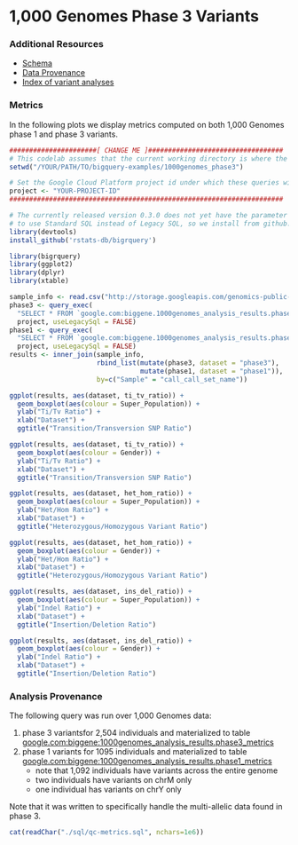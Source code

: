 <!-- R Markdown Documentation, DO NOT EDIT THE PLAIN MARKDOWN VERSION OF THIS FILE -->

<!-- Copyright 2016 Google Inc. All rights reserved. -->

<!-- Licensed under the Apache License, Version 2.0 (the "License"); -->
<!-- you may not use this file except in compliance with the License. -->
<!-- You may obtain a copy of the License at -->

<!--     http://www.apache.org/licenses/LICENSE-2.0 -->

<!-- Unless required by applicable law or agreed to in writing, software -->
<!-- distributed under the License is distributed on an "AS IS" BASIS, -->
<!-- WITHOUT WARRANTIES OR CONDITIONS OF ANY KIND, either express or implied. -->
<!-- See the License for the specific language governing permissions and -->
<!-- limitations under the License. -->

1,000 Genomes Phase 3 Variants
==============================

### Additional Resources
* [Schema](https://bigquery.cloud.google.com/table/genomics-public-data:1000_genomes_phase_3.variants_20150220_release?pli=1)
* [Data Provenance](http://googlegenomics.readthedocs.io/en/latest/use_cases/discover_public_data/1000_genomes.html)
* [Index of variant analyses](./sql)

### Metrics

In the following plots we display metrics computed on both 1,000 Genomes phase 1 and phase 3 variants.

```r
######################[ CHANGE ME ]##################################
# This codelab assumes that the current working directory is where the Rmd file resides.
setwd("/YOUR/PATH/TO/bigquery-examples/1000genomes_phase3")

# Set the Google Cloud Platform project id under which these queries will run.
project <- "YOUR-PROJECT-ID"
#####################################################################

# The currently released version 0.3.0 does not yet have the parameter
# to use Standard SQL instead of Legacy SQL, so we install from github.
library(devtools)
install_github('rstats-db/bigrquery')
```

```r
library(bigrquery)
library(ggplot2)
library(dplyr)
library(xtable)
```

```r
sample_info <- read.csv("http://storage.googleapis.com/genomics-public-data/1000-genomes/other/sample_info/sample_info.csv")
phase3 <- query_exec(
  "SELECT * FROM `google.com:biggene.1000genomes_analysis_results.phase3_metrics`",
  project, useLegacySql = FALSE)
phase1 <- query_exec(
  "SELECT * FROM `google.com:biggene.1000genomes_analysis_results.phase1_metrics`",
  project, useLegacySql = FALSE)
results <- inner_join(sample_info,
                      rbind_list(mutate(phase3, dataset = "phase3"),
                                 mutate(phase1, dataset = "phase1")),
                      by=c("Sample" = "call_call_set_name"))
```

```r
ggplot(results, aes(dataset, ti_tv_ratio)) +
  geom_boxplot(aes(colour = Super_Population)) +
  ylab("Ti/Tv Ratio") +
  xlab("Dataset") +
  ggtitle("Transition/Transversion SNP Ratio") 

ggplot(results, aes(dataset, ti_tv_ratio)) +
  geom_boxplot(aes(colour = Gender)) +
  ylab("Ti/Tv Ratio") +
  xlab("Dataset") +
  ggtitle("Transition/Transversion SNP Ratio") 
```

```r
ggplot(results, aes(dataset, het_hom_ratio)) +
  geom_boxplot(aes(colour = Super_Population)) +
  ylab("Het/Hom Ratio") +
  xlab("Dataset") +
  ggtitle("Heterozygous/Homozygous Variant Ratio") 

ggplot(results, aes(dataset, het_hom_ratio)) +
  geom_boxplot(aes(colour = Gender)) +
  ylab("Het/Hom Ratio") +
  xlab("Dataset") +
  ggtitle("Heterozygous/Homozygous Variant Ratio") 
```

```r
ggplot(results, aes(dataset, ins_del_ratio)) +
  geom_boxplot(aes(colour = Super_Population)) +
  ylab("Indel Ratio") +
  xlab("Dataset") +
  ggtitle("Insertion/Deletion Ratio") 

ggplot(results, aes(dataset, ins_del_ratio)) +
  geom_boxplot(aes(colour = Gender)) +
  ylab("Indel Ratio") +
  xlab("Dataset") +
  ggtitle("Insertion/Deletion Ratio") 
```

### Analysis Provenance

The following query was run over 1,000 Genomes data:

1. phase 3 variantsfor 2,504 individuals and materialized to table [google.com:biggene:1000genomes_analysis_results.phase3_metrics](https://bigquery.cloud.google.com/table/google.com:biggene:1000genomes_analysis_results.phase3_metrics?pli=1)
2. phase 1 variants for 1095 individuals and materialized to table [google.com:biggene:1000genomes_analysis_results.phase1_metrics](https://bigquery.cloud.google.com/table/google.com:biggene:1000genomes_analysis_results.phase1_metrics?pli=1)
    * note that 1,092 individuals have variants across the entire genome
    * two individuals have variants on chrM only
    * one individual has variants on chrY only

Note that it was written to specifically handle the multi-allelic data found in phase 3.

```r
cat(readChar("./sql/qc-metrics.sql", nchars=1e6))
```
